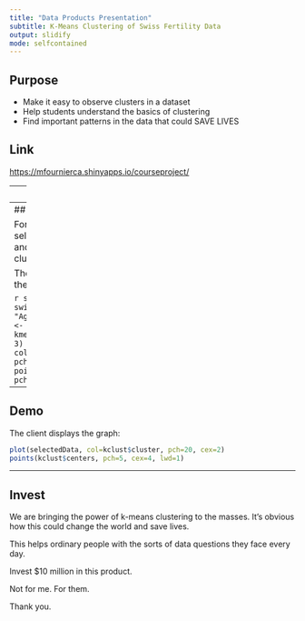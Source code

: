 ```yaml
---
title: "Data Products Presentation"
subtitle: K-Means Clustering of Swiss Fertility Data
output: slidify
mode: selfcontained
---
```


## Purpose

- Make it easy to observe clusters in a dataset
- Help students understand the basics of clustering
- Find important patterns in the data that could SAVE LIVES

## Link 

[https://mfournierca.shinyapps.io/courseproject/](https://mfournierca.shinyapps.io/courseproject/)

---
## How it Works

1. The server renders the page
2. The user selects the variables to cluster on and the number of clusters
3. These parameters are sent to the server, which calculates the clusters and returns a graph. 
4. The client displays the graph. 


---
## Demo

For example, the user selects:
- "Education" and "Agriculture" 
- 3 clusters 

The server then runs the code:

```r
selectedData <- swiss[, c("Education", "Agriculture")]
kclust <- kmeans(selectedData, 3)
plot(selectedData, col=kclust$cluster, pch=20, cex=2)
points(kclust$centers, pch=5, cex=4, lwd=1)
```


---
## Demo

The client displays the graph:

```r
plot(selectedData, col=kclust$cluster, pch=20, cex=2)
points(kclust$centers, pch=5, cex=4, lwd=1)
```


--- 
## Invest

We are bringing the power of k-means clustering to the masses. It's obvious how this could change the world and save lives. 

This helps ordinary people with the sorts of data questions they face every day. 

Invest $10 million in this product. 

Not for me. For them. 

Thank you. 
